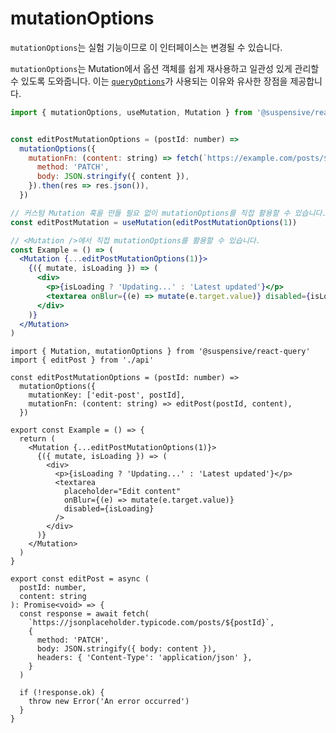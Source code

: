 
# mutationOptions

<Callout type='experimental'>

`mutationOptions`는 실험 기능이므로 이 인터페이스는 변경될 수 있습니다.

</Callout>

`mutationOptions`는 Mutation에서 옵션 객체를 쉽게 재사용하고 일관성 있게 관리할 수 있도록 도와줍니다. 이는 [`queryOptions`](/docs/react-query/queryOptions)가 사용되는 이유와 유사한 장점을 제공합니다.

```jsx /mutationOptions/
import { mutationOptions, useMutation, Mutation } from '@suspensive/react-query'


const editPostMutationOptions = (postId: number) =>
  mutationOptions({
    mutationFn: (content: string) => fetch(`https://example.com/posts/${postId}`, {
      method: 'PATCH',
      body: JSON.stringify({ content }),
    }).then(res => res.json()),
  })

// 커스텀 Mutation 훅을 만들 필요 없이 mutationOptions를 직접 활용할 수 있습니다.
const editPostMutation = useMutation(editPostMutationOptions(1))

// <Mutation />에서 직접 mutationOptions를 활용할 수 있습니다.
const Example = () => (
  <Mutation {...editPostMutationOptions(1)}>
    {({ mutate, isLoading }) => (
      <div>
        <p>{isLoading ? 'Updating...' : 'Latest updated'}</p>
        <textarea onBlur={(e) => mutate(e.target.value)} disabled={isLoading} />
      </div>
    )}
  </Mutation>
)
```

<Sandpack>

```tsx Example.tsx active
import { Mutation, mutationOptions } from '@suspensive/react-query'
import { editPost } from './api'

const editPostMutationOptions = (postId: number) =>
  mutationOptions({
    mutationKey: ['edit-post', postId],
    mutationFn: (content: string) => editPost(postId, content),
  })

export const Example = () => {
  return (
    <Mutation {...editPostMutationOptions(1)}>
      {({ mutate, isLoading }) => (
        <div>
          <p>{isLoading ? 'Updating...' : 'Latest updated'}</p>
          <textarea
            placeholder="Edit content"
            onBlur={(e) => mutate(e.target.value)}
            disabled={isLoading}
          />
        </div>
      )}
    </Mutation>
  )
}
```

```tsx api.ts
export const editPost = async (
  postId: number,
  content: string
): Promise<void> => {
  const response = await fetch(
    `https://jsonplaceholder.typicode.com/posts/${postId}`,
    {
      method: 'PATCH',
      body: JSON.stringify({ body: content }),
      headers: { 'Content-Type': 'application/json' },
    }
  )

  if (!response.ok) {
    throw new Error('An error occurred')
  }
}
```

</Sandpack>
